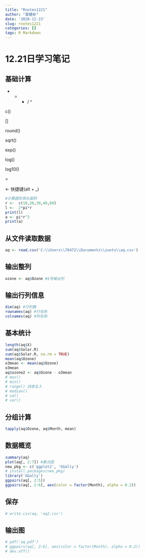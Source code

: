 ```yaml
---
title: "Rnotes1221"
author: "莫健彬"
date: '2020-12-23'
slug: rnotes1221
categories: []
tags: R Markdown
---
```


# 12.21日学习笔记

## 基础计算

+ - * / ^ 

c()

[]

round()

sqrt()

exp()

log()

log10()

=

<-  快捷键(alt + _)

```r
#计算圆形周长面积
r <-  c(10,20,30,40,60)
l <-  2*pi*r
print(l)
a <- pi*r^2
print(a)
```

## 从文件读取数据

```r
aq <- read.csv('C:\\Users\\78472\\Documents\\zuotu\\aq.csv')
```

## 输出整列

```r
ozone <- aq$Ozone #$号输出列
```

## 输出行列信息

```r
dim(aq) #行列数
rownames(aq) #行名称
colnames(aq) #列名称
```

## 基本统计

```r
length(aq$X)
sum(aq$Solar.R)
sum(aq$Solar.R, na.rm = TRUE)
mean(aq$Ozone)
o3mean <- mean(aq$Ozone)
o3mean
aq$ozone2 <- aq$Ozone - o3mean
# max()
# min()
# range() 四舍五入
# median()
# sd()
# var()
```

## 分组计算

```r
tapply(aq$Ozone, aq$Month, mean)
```

## 数据概览

```r
summary(aq) 
plot(aq[, 2:7]) #散点图
new_pkg <- c('ggplot2', 'GGally')
# install.packages(new_pkg)
library('GGally')
ggpairs(aq[, 2:5])
ggpairs(aq[, 2:6], aes(color = factor(Month), alpha = 0.2))
```

## 保存

```r
# write.csv(aq, 'aq2.csv')
```

## 输出图

```r
# pdf('aq.pdf')
# ggpairs(aq[, 2:6], aes(color = factor(Month), alpha = 0.2))
# dev.off()
```





